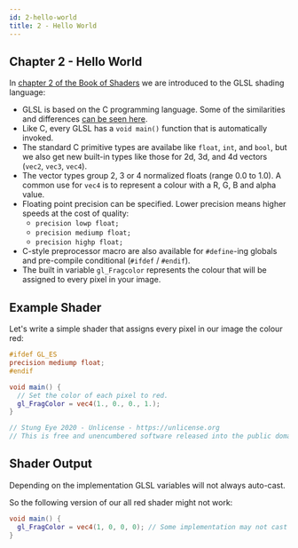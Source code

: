 ```yaml
---
id: 2-hello-world
title: 2 - Hello World
---
```


## Chapter 2 - Hello World

In [chapter 2 of the Book of Shaders](https://thebookofshaders.com/02/) we are introduced to the GLSL shading language:

- GLSL is based on the C programming language. Some of the similarities and differences [can be seen here](https://www.khronos.org/opengl/wiki/Core_Language_%28GLSL%29).
- Like C, every GLSL has a `void main()` function that is automatically invoked.
- The standard C primitive types are availabe like `float`, `int`, and `bool`, but we also get new built-in types like those for 2d, 3d, and 4d vectors (`vec2`, `vec3`, `vec4`).
- The vector types group 2, 3 or 4 normalized floats (range 0.0 to 1.0). A common use for `vec4` is to represent a colour with a R, G, B and alpha value.
- Floating point precision can be specified. Lower precision means higher speeds at the cost of quality:
  - `precision lowp float;`
  - `precision mediump float;`
  - `precision highp float;`
- C-style preprocessor macro are also available for `#define`-ing globals and pre-compile conditional (`#ifdef` / `#endif`).
- The built in variable `gl_Fragcolor` represents the colour that will be assigned to every pixel in your image.

## Example Shader

Let's write a simple shader that assigns every pixel in our image the colour red:

```glsl
#ifdef GL_ES
precision mediump float;
#endif

void main() {
  // Set the color of each pixel to red.
  gl_FragColor = vec4(1., 0., 0., 1.);
}

// Stung Eye 2020 - Unlicense - https://unlicense.org
// This is free and unencumbered software released into the public domain.
```

## Shader Output


<ResponsiveShader
  maxWidth="530"
  height="320"
  fragShaderPath="/shaders/2.0-hello-world.frag"
/>

Depending on the implementation GLSL variables will not always auto-cast.

So the following version of our all red shader might not work:

```glsl
void main() {
  gl_FragColor = vec4(1, 0, 0, 0); // Some implementation may not cast these ints to floats.
}
```
